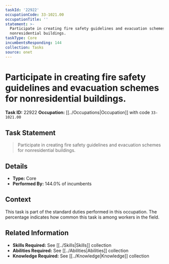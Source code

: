 ```yaml
---
taskId: '22922'
occupationCode: 33-1021.00
occupationTitle: ''
statement: >-
  Participate in creating fire safety guidelines and evacuation schemes for
  nonresidential buildings.
taskType: Core
incumbentsResponding: 144
collection: Tasks
source: onet
---
```

# Participate in creating fire safety guidelines and evacuation schemes for nonresidential buildings.

**Task ID:** 22922
**Occupation:** [[../Occupations|Occupation]] with code `33-1021.00`

## Task Statement

> Participate in creating fire safety guidelines and evacuation schemes for nonresidential buildings.

## Details

- **Type:** Core
- **Performed By:** 144.0% of incumbents

## Context

This task is part of the standard duties performed in this occupation. The percentage indicates how common this task is among workers in the field.

## Related Information

- **Skills Required:** See [[../Skills|Skills]] collection
- **Abilities Required:** See [[../Abilities|Abilities]] collection
- **Knowledge Required:** See [[../Knowledge|Knowledge]] collection
